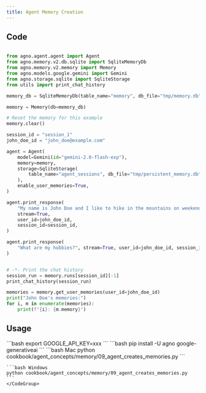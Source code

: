 ```yaml
---
title: Agent Memory Creation
---
```


## Code

```python cookbook/agent_concepts/memory/09_agent_creates_memories.py

from agno.agent.agent import Agent
from agno.memory.v2.db.sqlite import SqliteMemoryDb
from agno.memory.v2.memory import Memory
from agno.models.google.gemini import Gemini
from agno.storage.sqlite import SqliteStorage
from utils import print_chat_history

memory_db = SqliteMemoryDb(table_name="memory", db_file="tmp/memory.db")

memory = Memory(db=memory_db)

# Reset the memory for this example
memory.clear()

session_id = "session_1"
john_doe_id = "john_doe@example.com"

agent = Agent(
    model=Gemini(id="gemini-2.0-flash-exp"),
    memory=memory,
    storage=SqliteStorage(
        table_name="agent_sessions", db_file="tmp/persistent_memory.db"
    ),
    enable_user_memories=True,
)

agent.print_response(
    "My name is John Doe and I like to hike in the mountains on weekends.",
    stream=True,
    user_id=john_doe_id,
    session_id=session_id,
)

agent.print_response(
    "What are my hobbies?", stream=True, user_id=john_doe_id, session_id=session_id
)


# -*- Print the chat history
session_run = memory.runs[session_id][-1]
print_chat_history(session_run)

memories = memory.get_user_memories(user_id=john_doe_id)
print("John Doe's memories:")
for i, m in enumerate(memories):
    print(f"{i}: {m.memory}")
```

## Usage

<Steps>
  <Snippet file="create-venv-step.mdx" />

  <Step title="Set your API key">
    ```bash
    export GOOGLE_API_KEY=xxx
    ```
  </Step>

  <Step title="Install libraries">
    ```bash
    pip install -U agno google-generativeai
    ```
  </Step>

  <Step title="Run Example">
    <CodeGroup>
    ```bash Mac
    python cookbook/agent_concepts/memory/09_agent_creates_memories.py
    ```

    ```bash Windows
    python cookbook/agent_concepts/memory/09_agent_creates_memories.py
    ```
    </CodeGroup>
  </Step>
</Steps>
